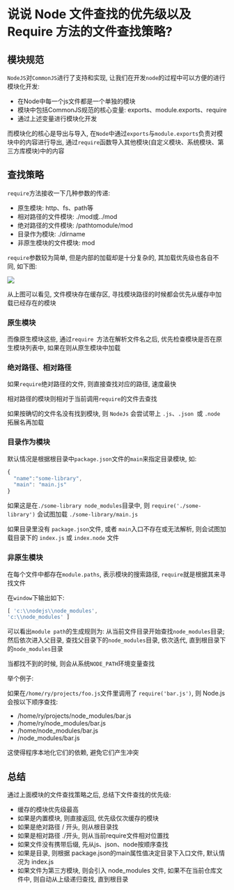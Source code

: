 # 说说 Node 文件查找的优先级以及 Require 方法的文件查找策略?

## 模块规范

`NodeJS`对`CommonJS`进行了支持和实现, 让我们在开发`node`的过程中可以方便的进行模块化开发: 

- 在Node中每一个js文件都是一个单独的模块
- 模块中包括CommonJS规范的核心变量: exports、module.exports、require
- 通过上述变量进行模块化开发

而模块化的核心是导出与导入, 在`Node`中通过`exports`与`module.exports`负责对模块中的内容进行导出, 通过`require`函数导入其他模块(自定义模块、系统模块、第三方库模块)中的内容

## 查找策略

`require`方法接收一下几种参数的传递: 

- 原生模块: http、fs、path等
- 相对路径的文件模块: ./mod或../mod
- 绝对路径的文件模块: /pathtomodule/mod
- 目录作为模块: ./dirname
- 非原生模块的文件模块: mod

`require`参数较为简单, 但是内部的加载却是十分复杂的, 其加载优先级也各自不同, 如下图: 

![](https://static.vue-js.com/33ae8ef0-c9ba-11eb-85f6-6fac77c0c9b3.png)

从上图可以看见, 文件模块存在缓存区, 寻找模块路径的时候都会优先从缓存中加载已经存在的模块

### 原生模块

而像原生模块这些, 通过`require `方法在解析文件名之后, 优先检查模块是否在原生模块列表中, 如果在则从原生模块中加载

### 绝对路径、相对路径

如果`require`绝对路径的文件, 则直接查找对应的路径, 速度最快

相对路径的模块则相对于当前调用`require`的文件去查找

如果按确切的文件名没有找到模块, 则 `NodeJs` 会尝试带上 `.js`、`.json `或 `.node `拓展名再加载

### 目录作为模块

默认情况是根据根目录中`package.json`文件的`main`来指定目录模块, 如: 

```js showLineNumbers copyon
{
  "name":"some-library",
  "main": "main.js"
}
```

如果这是在` ./some-library node_modules `目录中, 则 `require('./some-library')` 会试图加载 `./some-library/main.js`

如果目录里没有 `package.json`文件, 或者 `main`入口不存在或无法解析, 则会试图加载目录下的 `index.js` 或 `index.node` 文件

### 非原生模块

在每个文件中都存在`module.paths`, 表示模块的搜索路径, `require`就是根据其来寻找文件

在`window`下输出如下: 

```js showLineNumbers copy
[ 'c:\\nodejs\\node_modules',
'c:\\node_modules' ]
```

可以看出`module path`的生成规则为: 从当前文件目录开始查找`node_modules`目录;然后依次进入父目录, 查找父目录下的`node_modules`目录, 依次迭代, 直到根目录下的`node_modules`目录

当都找不到的时候, 则会从系统`NODE_PATH`环境变量查找

举个例子:

如果在`/home/ry/projects/foo.js`文件里调用了 `require('bar.js')`, 则 Node.js 会按以下顺序查找: 

- /home/ry/projects/node_modules/bar.js
- /home/ry/node_modules/bar.js
- /home/node_modules/bar.js
- /node_modules/bar.js

这使得程序本地化它们的依赖, 避免它们产生冲突

## 总结

通过上面模块的文件查找策略之后, 总结下文件查找的优先级: 

- 缓存的模块优先级最高
- 如果是内置模块, 则直接返回, 优先级仅次缓存的模块
- 如果是绝对路径 / 开头, 则从根目录找
- 如果是相对路径 ./开头, 则从当前require文件相对位置找
- 如果文件没有携带后缀, 先从js、json、node按顺序查找
- 如果是目录, 则根据 package.json的main属性值决定目录下入口文件, 默认情况为 index.js
- 如果文件为第三方模块, 则会引入 node_modules 文件, 如果不在当前仓库文件中, 则自动从上级递归查找, 直到根目录
